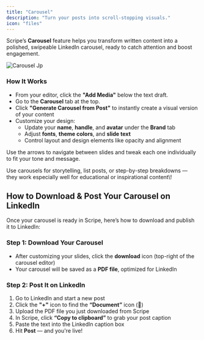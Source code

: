```yaml
---
title: "Carousel"
description: "Turn your posts into scroll-stopping visuals."
icon: "files"
---
```


Scripe’s **Carousel** feature helps you transform written content into a polished, swipeable LinkedIn carousel, ready to catch attention and boost engagement.

![Carousel Jp](/new-carousel.jpg)

### How It Works

- From your editor, click the **"Add Media"** below the text draft.
- Go to the **Carousel** tab at the top.
- Click **"Generate Carousel from Post"** to instantly create a visual version of your content
- Customize your design:
  - Update your **name**, **handle**, and **avatar** under the **Brand** tab
  - Adjust **fonts**, **theme colors**, and **slide text**
  - Control layout and design elements like opacity and alignment

Use the arrows to navigate between slides and tweak each one individually to fit your tone and message.

<Tip>
  Use carousels for storytelling, list posts, or step-by-step breakdowns — they work especially well for educational or inspirational content\!
</Tip>

## How to Download & Post Your Carousel on LinkedIn

Once your carousel is ready in Scripe, here’s how to download and publish it to LinkedIn:

### Step 1: Download Your Carousel

- After customizing your slides, click the **download** icon (top-right of the carousel editor)
- Your carousel will be saved as a **PDF file**, optimized for LinkedIn

### Step 2: Post It on LinkedIn

1. Go to LinkedIn and start a new post
2. Click the **"\+"** icon to find the **“Document”** icon (📄)
3. Upload the PDF file you just downloaded from Scripe
4. In Scripe, click **“Copy to clipboard”** to grab your post caption
5. Paste the text into the LinkedIn caption box
6. Hit **Post** — and you're live\!